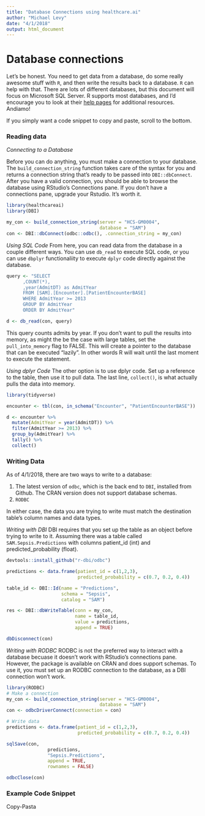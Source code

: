 ```yaml
---
title: "Database Connections using healthcare.ai"
author: "Michael Levy"
date: "4/1/2018"
output: html_document
---
```


# Database connections

Let's be honest. You need to get data from a database, do some really awesome 
stuff with `R`, and then write the results back to a database. `R` can help
with that. There are lots of different databases, but this document will focus
on Microsoft SQL Server. R supports most databases, and 
I'd encourage you to look at their [help pages](https://db.rstudio.com/) 
for additional resources. Andiamo!

If you simply want a code snippet to copy and paste, scroll to the bottom.

### Reading data

*Connecting to a Database*

Before you can do anything, you must make a connection to your database. The 
`build_connection_string` function takes care of the syntax for you and returns
a connection string that's ready to be passed into `DBI::dbConnect`. After
you have a valid connection, you should be able to browse the database using 
RStudio's Connections pane. If you don't have a connections pane, upgrade your 
Rstudio. It's worth it.

```r
library(healthcareai)
library(DBI)

my_con <- build_connection_string(server = "HCS-GM0004",
                                  database = "SAM")
con <- DBI::dbConnect(odbc::odbc(), .connection_string = my_con)
```


*Using SQL Code*
From here, you can read data from the database in a couple different ways. You
can use `db_read` to execute SQL code, or you can use `dbplyr` functionaliity
to execute `dplyr` code directly against the database.
```r
query <- "SELECT
      ,COUNT(*),
      ,year(AdmitDT) as AdmitYear
      FROM [SAM].[Encounter].[PatientEncounterBASE]
      WHERE AdmitYear >= 2013
      GROUP BY AdmitYear
      ORDER BY AdmitYear"

d <- db_read(con, query)
```
This query counts admits by year. If you don't want to pull the results into
memory, as might the be the case with large tables, set the `pull_into_memory`
flag to FALSE. This will create a pointer to the database that can be 
executed "lazily". In other words R will wait until the last moment to execute 
the statement.

*Using dplyr Code*
The other option is to use dplyr code. Set up a reference to the table, then use
it to pull data. The last line, `collect()`, is what actually pulls the data 
into memory.
```r
library(tidyverse)

encounter <- tbl(con, in_schema("Encounter", "PatientEncounterBASE"))

d <- encounter %>%
  mutate(AdmitYear = year(AdmitDT)) %>%
  filter(AdmitYear >= 2013) %>%
  group_by(AdmitYear) %>%
  tally() %>%
  collect()
```

### Writing Data
As of 4/1/2018, there are two ways to write to a database: 

1. The latest version of `odbc`, which is the back end to `DBI`, 
installed from Github. The CRAN version does not support database schemas.
2. `RODBC`

In either case, the data you are trying to write must match the destination
table's column names and data types.

*Writing with DBI*
DBI requires that you set up the table as an object before trying to write to
it. Assuming there was a table called `SAM.Sepsis.Predictions` with columns
patient_id (int) and predicted_probability (float).
```r
devtools::install_github("r-dbi/odbc")

predictions <- data.frame(patient_id = c(1,2,3),
                          predicted_probability = c(0.7, 0.2, 0.4))

table_id <- DBI::Id(name = "Predictions", 
                    schema = "Sepsis", 
                    catalog = "SAM")

res <- DBI::dbWriteTable(conn = my_con,
                         name = table_id,
                         value = predictions,
                         append = TRUE)

dbDisconnect(con)
```

*Writing with RODBC*
RODBC is not the preferred way to interact with a database becuase it doesn't
work with RStudio's connections pane. However, the package is available on CRAN
and does support schemas. To use it, you must set up an RODBC connection to the 
database, as a DBI connection won't work.
```r
library(RODBC)
# Make a connection
my_con <- build_connection_string(server = "HCS-GM0004",
                                  database = "SAM")
con <- odbcDriverConnect(connection = con)

# Write data 
predictions <- data.frame(patient_id = c(1,2,3),
                          predicted_probability = c(0.7, 0.2, 0.4))

sqlSave(con, 
               predictions, 
               "Sepsis.Predictions", 
               append = TRUE, 
               rownames = FALSE)

odbcClose(con)
```




### Example Code Snippet
Copy-Pasta

